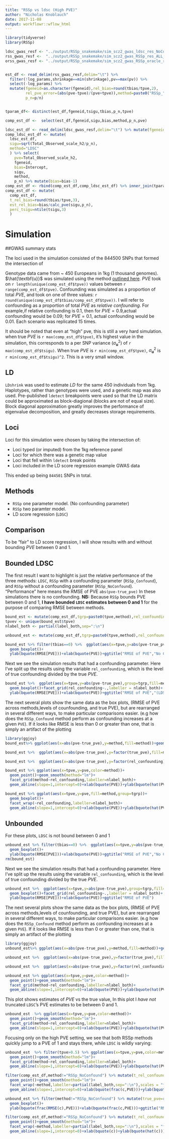 ```yaml
---
title: "RSSp vs ldsc (High PVE)"
author: "Nicholas Knoblauch"
date: 2017-11-08
output: workflowr::wflow_html
---
```







```r
library(tidyverse)
library(RSSp)

ldsc_gwas_resf <- "../output/RSSp_snakemake/sim_scz2_gwas_ldsc_res_NoConfound.txt.gz"
rss_gwas_resf <-  "../output/RSSp_snakemake/sim_scz2_gwas_RSSp_res_ALL_NoConfound.txt.gz"
orss_gwas_resf <- "../output/RSSp_snakemake/sim_scz2_gwas_RSSp_oracle_res_ALL_NoConfound.txt.gz"


est_df <- read_delim(rss_gwas_resf,delim="\t") %>% 
  filter(!log_params,shrinkage==min(shrinkage),pv==max(pv)) %>% 
  select(-log_params) %>% 
  mutate(fgeneid=as.character(fgeneid),rel_bias=round(tbias/tpve,2),
         rel_pve_error=(abs(pve-tpve)/(pve+tpve)),method=paste0("RSSp_",method),
         p_n=p/n)


tparam_df<- distinct(est_df,fgeneid,tsigu,tbias,p_n,tpve)

comp_est_df <-  select(est_df,fgeneid,sigu,bias,method,p_n,pve) 

ldsc_est_df <- read_delim(ldsc_gwas_resf,delim="\t") %>% mutate(fgeneid=as.character(fgeneid)) %>% inner_join(tparam_df)
comp_ldsc_est_df <- mutate(
  ldsc_est_df,
  sigu=sqrt(Total_Observed_scale_h2/p_n),
  method="LDSC"
  ) %>% select(
    pve=Total_Observed_scale_h2,
    fgeneid,
    bias=Intercept,
    sigu,
    method,
    p_n) %>% mutate(bias=bias-1)
comp_est_df <- rbind(comp_est_df,comp_ldsc_est_df) %>% inner_join(tparam_df)
comp_est_df <- mutate(
  comp_est_df,
  t_rel_bias=round(tbias/tpve,3),
  est_rel_bias=bias/calc_pve(sigu,p_n),
  perc_tsigu=ntile(tsigu,3)
  )


```

# Simulation

##GWAS summary stats




The loci used in the simulation consisted of the  844500 SNPs that formed the intersection of 

Genotype data came from ~ 450 Europeans in 1kg (1 thousand genomes).  $\hat{\textbf{u}}$ was simulated using the method [outlined here](simulation.html).  $PVE$ took on `r length(unique(comp_est_df$tpve))` values between `r range(comp_est_df$tpve)`. Confounding was simulated as a proportion of total $PVE$, and took on one of three values: `r round(unique(comp_est_df$tbias/comp_est_df$tpve))`.  I will refer to confounding as a proportion of total $PVE$ as _relative confounding_. For example,if relative confounding is $0.1$, then for $PVE=0.9$,actual confounding would be $0.09$; for $PVE=0.1$, actual confounding would be $0.01$.  Each scenario was replicated 15 times.

It should be noted that even at "high" pve, this is still a very hard simulation. when true $PVE$ is `r max(comp_est_df$tpve)`, it's highest value in the simulation, this corresponds to a per SNP variance ($\sigma^2_\textbf{u}$) of `r max(comp_est_df$tsigu)`. When true $PVE$ is `r min(comp_est_df$tpve)`, $\sigma^2_\textbf{u}$ is `r min(comp_est_df$tsigu)^2`. This is a very small window.

## LD

`LDshrink` was used to estimate $LD$ for the same 450 individuals from 1kg.  Haplotypes, rather than genotypes were used, and a genetic map was also used.  Pre-published `ldetect` breakpoints were used so that the LD matrix could be approximated as block-diagional (blocks are not of equal size).  Block diagonal approximation greatly improves the performance of eigenvalue decomposition, and greatly decreases storage requirements.

## Loci
Loci for this simulation were chosen by taking the intersection of:

* Loci typed (or imputed) from the 1kg reference panel
* Loci for which there was a genetic map value
* Loci that fell within `ldetect` break points
* Loci included in the LD score regression example GWAS data

This ended up being `844501` SNPs in total.


## Methods

* `RSSp` one parameter model. (No confounding parameter)
* `RSSp` two paramter model. 
* LD score regression (`LDSC`) 

## Comparison 

To be "fair" to LD score regression, I will show results with and without bounding $PVE$ between 0 and 1. 


## Bounded LDSC


The first result I want to highlight is just the relative performance of the three methods: `LDSC`, `RSSp` with a confounding parameter (`RSSp_Confound`), and `RSSp` without a confounding parameter (`RSSp_NoConfound`).  "Performance" here means the RMSE of PVE `abs(pve-true_pve)`  In these simulations there is no confounding. __NB:__ Because `RSSp` bounds PVE between 0 and 1, __I have bounded `LDSC` estimates between 0 and 1__ for the purpose of comparing RMSE between methods. 

```r
bound_est <- mutate(comp_est_df,tgrp=paste0(tpve,method),rel_confounding=round(tbias/tpve,4),pve=ifelse(pve>1,1,pve)) %>% mutate(true_pve=round(tpve,3),pve=ifelse(pve<0,0,pve))
tpvev <- unique(bound_est$tpve)
nlabel_both <- partial(label_both,sep=":\n")
```

```r
unbound_est <- mutate(comp_est_df,tgrp=paste0(tpve,method),rel_confounding=round(tbias/tpve,4)) %>% mutate(true_pve=round(tpve,3))
```





```r

bound_est %>% filter(tbias==0) %>%  ggplot(aes(x=tpve,y=abs(pve-true_pve),group=tgrp,fill=method))+
  geom_boxplot()+
  ylab(bquote(RMSE[PVE]))+xlab(bquote(PVE))+ggtitle("RMSE of PVE","No Confounding (LDSC bounded between 0 and 1)")
```



Next we see the simulation results that had a confounding parameter. Here I've split up the results using the variable `rel_confounding`, which is the level of true confounding divided by the true $PVE$. 
```r
bound_est %>%  ggplot(aes(x=tpve,y=abs(pve-true_pve),group=tgrp,fill=method))+
  geom_boxplot()+facet_grid(rel_confounding~.,labeller = nlabel_both)+
  ylab(bquote(RMSE[PVE]))+xlab(bquote(PVE))+ggtitle("RMSE of PVE","(LDSC bounded between 0 and 1)")
```


The next several plots show the same data as the box plots, (RMSE of PVE across methods,levels of counfounding, and true PVE), but are rearranged in several different ways, to make particular comparisons easier. (e.g how does the `RSSp_Confound` method perform as confounding increases at a given `PVE`).  If it looks like RMSE is less than 0 or greater than one, that is simply an artifact of the plotting

```r
library(ggjoy)
bound_est%>% ggplot(aes(x=abs(pve-true_pve),y=method,fill=method))+geom_joy()+xlab(bquote(RMSE[PVE]))+facet_grid(true_pve~rel_confounding,labeller=partial(label_both,sep="\n"))
```
```r

bound_est %>%  ggplot(aes(x=abs(pve-true_pve),y=factor(true_pve),fill=method))+geom_joy()+xlab(bquote(RMSE[PVE]))+facet_grid(method~rel_confounding,labeller=partial(label_both,sep=":\n"))+ylab(bquote(PVE))
```



```r
bound_est %>%  ggplot(aes(x=abs(pve-true_pve),y=factor(rel_confounding),fill=method))+geom_joy()+xlab(bquote(RMSE[PVE]))+facet_grid(true_pve~method,labeller=partial(label_both,sep=":\n"))+ylab(bquote(frac(c,PVE)))
```



```r
bound_est %>% ggplot(aes(x=tpve,y=pve,color=method))+
  geom_point()+geom_smooth(method="lm")+
  facet_grid(method~rel_confounding,labeller=nlabel_both)+
  geom_abline(slope=1,intercept=0)+xlab(bquote(PVE))+ylab(bquote(hat(PVE)))+ggtitle("Estimated PVE vs True PVE","Bounding LDSC between 0 and 1")
```

```r

bound_est %>% ggplot(aes(x=tpve,y=pve,fill=method,group=tgrp))+
  geom_boxplot()+
  facet_wrap(~rel_confounding,labeller=nlabel_both)+
  geom_abline(slope=1,intercept=0)+xlab(bquote(PVE))+ylab(bquote(hat(PVE)))+ggtitle("Estimated PVE vs True PVE","Bounding LDSC between 0 and 1")
```

## Unbounded

For these plots, `LDSC` is not bound between 0 and 1

```r
unbound_est %>% filter(tbias==0) %>%  ggplot(aes(x=tpve,y=abs(pve-true_pve),group=tgrp,fill=method))+
  geom_boxplot()+
  ylab(bquote(RMSE[PVE]))+xlab(bquote(PVE))+ggtitle("RMSE of PVE","No Confounding")
rm(bound_est)
```


Next we see the simulation results that had a confounding parameter. Here I've split up the results using the variable `rel_confounding`, which is the level of true confounding divided by the true $PVE$. 
```r
unbound_est %>%  ggplot(aes(x=tpve,y=abs(pve-true_pve),group=tgrp,fill=method))+
  geom_boxplot()+facet_grid(rel_confounding~.,labeller = nlabel_both)+
  ylab(bquote(RMSE[PVE]))+xlab(bquote(PVE))+ggtitle("RMSE of PVE")
```


The next several plots show the same data as the box plots, (RMSE of PVE across methods,levels of counfounding, and true PVE), but are rearranged in several different ways, to make particular comparisons easier. (e.g how does the `RSSp_Confound` method perform as confounding increases at a given `PVE`).  If it looks like RMSE is less than 0 or greater than one, that is simply an artifact of the plotting

```r
library(ggjoy)
unbound_est%>% ggplot(aes(x=abs(pve-true_pve),y=method,fill=method))+geom_joy()+xlab(bquote(RMSE[PVE]))+facet_grid(true_pve~rel_confounding,labeller=partial(label_both,sep="\n"))
```
```r

unbound_est %>%  ggplot(aes(x=abs(pve-true_pve),y=factor(true_pve),fill=method))+geom_joy()+xlab(bquote(RMSE[PVE]))+facet_grid(method~rel_confounding,labeller=partial(label_both,sep=":\n"))+ylab(bquote(PVE))
```



```r
unbound_est %>%  ggplot(aes(x=abs(pve-true_pve),y=factor(rel_confounding),fill=method))+geom_joy()+xlab(bquote(RMSE[PVE]))+facet_grid(true_pve~method,labeller=partial(label_both,sep=":\n"))+ylab(bquote(frac(c,PVE)))
```



```r
unbound_est %>% ggplot(aes(x=tpve,y=pve,color=method))+
  geom_point()+geom_smooth(method="lm")+
  facet_grid(method~rel_confounding,labeller=nlabel_both)+
  geom_abline(slope=1,intercept=0)+xlab(bquote(PVE))+ylab(bquote(hat(PVE)))+ggtitle("Estimated PVE vs True PVE","Bounding LDSC between 0 and 1")
```












This plot shows estimates of $PVE$ vs the true value, In this plot I _have not_ truncated `LDSC`'s PVE estimates to be between 0 and 1.  

```r
unbound_est  %>% ggplot(aes(x=tpve,y=pve,color=method))+
  geom_point()+geom_smooth(method="lm")+
  facet_grid(method~rel_confounding,labeller=nlabel_both)+
  geom_abline(slope=1,intercept=0)+xlab(bquote(PVE))+ylab(bquote(hat(PVE)))+ggtitle("Estimated PVE vs True PVE")
```


Focusing only on the high PVE setting, we see that both RSSp methods quickly jump to a PVE of 1 and stays there, while `LDSC` is wildly varying:

```r
unbound_est  %>% filter(tpve>0.5) %>% ggplot(aes(x=tpve,y=pve,color=method))+
  geom_point()+geom_smooth(method="lm")+
  facet_grid(method~rel_confounding,labeller=nlabel_both)+
  geom_abline(slope=1,intercept=0)+xlab(bquote(PVE))+ylab(bquote(hat(PVE)))+ggtitle("Estimated PVE vs True PVE")
```



```r
filter(comp_est_df,method!="RSSp_NoConfound") %>% mutate(t_rel_confounding=round(tbias/tpve,3),true_pve=round(tpve,2)) %>% ggplot(aes(x=tbias/tpve,y=bias/tpve))+
  geom_point()+geom_smooth(method="lm")+
  facet_wrap(~method,labeller=partial(label_both,sep=":\n"),scales = "free_y")+
  geom_abline(slope=1,intercept=0)+xlab(bquote(frac(c,PVE)))+ylab(bquote(frac(hat(c),PVE)))+ggtitle("Estimated Relative Confounding")
```



```r
unbound_est %>% filter(method!="RSSp_NoConfound") %>% mutate(true_pve=round(tpve,3),pve=ifelse(pve<0,0,pve))  %>%  ggplot(aes(x=rel_confounding,y=abs(bias-tbias)/tpve,group=tgrp,fill=method))+
  geom_boxplot()+
  ylab(bquote(frac(RMSE(c),PVE)))+xlab(bquote(frac(c,PVE)))+ggtitle("RMSE of Confounding")
```

```r
filter(comp_est_df,method!="RSSp_NoConfound") %>% mutate(t_rel_confounding=round(tbias/tpve,3),true_pve=round(tpve,2)) %>% ggplot(aes(x=tbias,y=bias))+
  geom_point()+geom_smooth(method="lm")+
  facet_wrap(~method,labeller=partial(label_both,sep=":\n"),scales = "free_y")+
  geom_abline(slope=1,intercept=0)+xlab(bquote(c))+ylab(bquote(hat(c)))+ggtitle("Estimated Confounding vs True Confounding","Across all PVE")
```





